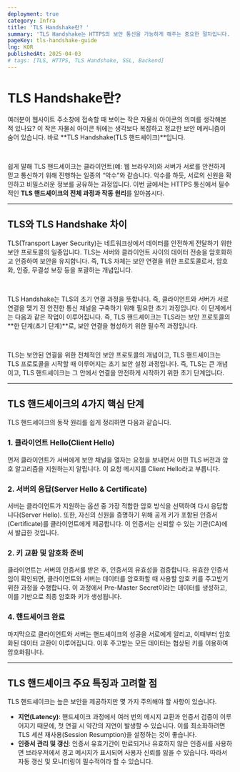 ```yaml
---
deployment: true
category: Infra
title: 'TLS Handshake란? '
summary: 'TLS Handshake는 HTTPS의 보안 통신을 가능하게 해주는 중요한 절차입니다. 이 글에서는 TLS Handshake의 원리와 절차를 알아봅시다.'
pageKey: tls-handshake-guide
lng: KOR
publishedAt: 2025-04-03
# tags: [TLS, HTTPS, TLS Handshake, SSL, Backend]
---
```


# TLS Handshake란?

여러분이 웹사이트 주소창에 접속할 때 보이는 작은 자물쇠 아이콘의 의미를 생각해본 적 있나요? 이 작은 자물쇠 아이콘 뒤에는 생각보다 복잡하고 정교한 보안 메커니즘이 숨어 있습니다. 바로 **TLS Handshake(TLS 핸드셰이크)**입니다.

<br />

쉽게 말해 TLS 핸드셰이크는 클라이언트(예: 웹 브라우저)와 서버가 서로를 안전하게 믿고 통신하기 위해 진행하는 일종의 “악수”와 같습니다. 악수를 하듯, 서로의 신원을 확인하고 비밀스러운 정보를 공유하는 과정입니다. 이번 글에서는 HTTPS 통신에서 필수적인 **TLS 핸드셰이크의 전체 과정과 작동 원리**를 알아봅시다.

---

## TLS와 TLS Handshake 차이

TLS(Transport Layer Security)는 네트워크상에서 데이터를 안전하게 전달하기 위한 보안 프로토콜의 일종입니다. TLS는 서버와 클라이언트 사이의 데이터 전송을 암호화하고 인증하여 보안을 유지합니다. 즉, TLS 자체는 보안 연결을 위한 프로토콜로서, 암호화, 인증, 무결성 보장 등을 포괄하는 개념입니다.

<br />

TLS Handshake는 TLS의 초기 연결 과정을 뜻합니다. 즉, 클라이언트와 서버가 서로 연결을 맺기 전 안전한 통신 채널을 구축하기 위해 필요한 초기 과정입니다. 이 단계에서는 다음과 같은 작업이 이루어집니다. 즉, TLS 핸드셰이크는 TLS라는 보안 프로토콜의 **한 단계(초기 단계)**로, 보안 연결을 형성하기 위한 필수적 과정입니다.

<br />

TLS는 보안된 연결을 위한 전체적인 보안 프로토콜의 개념이고, TLS 핸드셰이크는 TLS 프로토콜을 시작할 때 이루어지는 초기 보안 설정 과정입니다. 즉, TLS는 큰 개념이고, TLS 핸드셰이크는 그 안에서 연결을 안전하게 시작하기 위한 초기 단계입니다.

---

## TLS 핸드셰이크의 4가지 핵심 단계

TLS 핸드셰이크의 동작 원리를 쉽게 정리하면 다음과 같습니다.

### 1. 클라이언트 Hello(Client Hello)

먼저 클라이언트가 서버에게 보안 채널을 열자는 요청을 보내면서 어떤 TLS 버전과 암호 알고리즘을 지원하는지 알립니다. 이 요청 메시지를 <codeline>Client Hello</codeline>라고 부릅니다.

### 2. 서버의 응답(Server Hello & Certificate)

서버는 클라이언트가 지원하는 옵션 중 가장 적합한 암호 방식을 선택하여 다시 응답합니다(<codeline>Server Hello</codeline>). 또한, 자신의 신원을 증명하기 위해 공개 키가 포함된 인증서(<codeline>Certificate</codeline>)를 클라이언트에게 제공합니다. 이 인증서는 신뢰할 수 있는 기관(CA)에서 발급한 것입니다.

### 2. 키 교환 및 암호화 준비

클라이언트는 서버의 인증서를 받은 후, 인증서의 유효성을 검증합니다. 유효한 인증서임이 확인되면, 클라이언트와 서버는 데이터를 암호화할 때 사용할 암호 키를 주고받기 위한 과정을 수행합니다. 이 과정에서 <codeline>Pre-Master Secret</codeline>이라는 데이터를 생성하고, 이를 기반으로 최종 암호화 키가 생성됩니다.

### 4. 핸드셰이크 완료

마지막으로 클라이언트와 서버는 핸드셰이크의 성공을 서로에게 알리고, 이때부터 암호화된 데이터 교환이 이루어집니다. 이후 주고받는 모든 데이터는 협상된 키를 이용하여 암호화됩니다.

---

## TLS 핸드셰이크 주요 특징과 고려할 점

TLS 핸드셰이크는 높은 보안을 제공하지만 몇 가지 주의해야 할 사항이 있습니다.

- **지연(Latency)**: 핸드셰이크 과정에서 여러 번의 메시지 교환과 인증서 검증이 이루어지기 때문에, 첫 연결 시 약간의 지연이 발생할 수 있습니다. 이를 최소화하려면 TLS 세션 재사용(Session Resumption)을 설정하는 것이 좋습니다.
- **인증서 관리 및 갱신**: 인증서 유효기간이 만료되거나 유효하지 않은 인증서를 사용하면 브라우저에서 경고 메시지가 표시되어 사용자 신뢰를 잃을 수 있습니다. 따라서 자동 갱신 및 모니터링이 필수적이라 할 수 있습니다.
